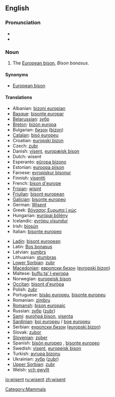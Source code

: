 ==English==
{{wikipedia}}

===Pronunciation===
*{{IPA|/ˈwɪzənt/}}
*{{IPA|/ˈviːzənt/}}

===Noun===
{{en-noun}}

# The [[European bison]], ''Bison bonasus''.

====Synonyms====
*[[European bison]]

====Translations====
{{trans-top|The European bison, ''Bison bonasus''}}
*Albanian: [[bizoni europian]]
*[[Basque]]: [[bisonte europar]]
*[[Belarussian]]: [[зубр]]
*[[Breton]]: [[bizon europa]]
*Bulgarian: [[бизон]] ([[bizon]])
*[[Catalan]]: [[bisó europeu]]
*Croatian: [[europski bizon]]
*Czech: [[zubr]]
*Danish: [[visent]], [[europæisk bison]]
*Dutch: wisent {{m}}
*Esperanto: [[eŭropa bizono]]
*Estonian: [[euroopa piison]]
*Faroese: [[evropiskur bisonur]]
*Finnish: [[visentti]]
*French: [[bison d'europe]] {{m}}
*[[Frisian]]: [[wisint]]
*[[Friulian]]: [[bisont european]]
*[[Galician]]: [[bisonte europeo]]
*German: [[Wisent]] {{m}}
*Greek: [[βόνασος Ευρωπα ϊ κώς]] '' ''
*Hungarian: [[európai bölény]]
*Icelandic: [[evrópu vísundur]]
*Irish: [[bíosún]]
*Italian: [[bisonte europeo]] '' ''
{{trans-mid}}
*[[Ladin]]: [[bisont european]]
*Latin: [[Bos bonasus]] '' ''
*Latvian: [[sumbrs]]
*Lithuanian: [[stumbras]]
*[[Lower Sorbian]]: [[zubr]]
*[[Macedonian]]: [[европски бизон]] ([[evropski bizon]])
*Maltese: [[buflu ta’ l-ewropa]]
*Norwegian: [[europeisk bison]]
*[[Occitan]]: [[bisont d'euròpa]]
*Polish: [[żubr]] {{m}}
*Portuguese: [[bisăo europeu]], [[bisonte europeu]]
*Romanian: [[zimbru]]
*[[Romansh]]: [[bison europaic]]
*Russian: [[зубр]] ([[zubr]]) '' ''
*[[Sami]]: [[eurohpá bison]], [[visenta]]
*[[Sardinian]]: [[boi europeu]] / [[boe europeu]]
*Serbian: [[еуропски бизон]] ([[europski bizon]])
*Slovak: [[zubor]]
*[[Slovenian]]: [[zober]]
*Spanish: [[bisón europeo]] {{m}}, [[bisonte europeo]] {{m}}
*Swedish: [[visent]], [[europeisk bison]]
*Turkish: [[avrupa bizonu]]
*Ukrainian: [[зубр]] ([[zubr]])
*[[Upper Sorbian]]: [[zubr]]
*Welsh: [[ych gwyllt]]
{{trans-bottom}}

[[Category:Mammals]]

[[io:wisent]]
[[ru:wisent]]
[[zh:wisent]]